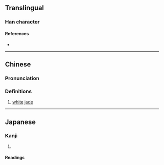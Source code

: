 {{character info}}
==Translingual==

===Han character===
{{Han char|rn=96|rad=玉|as=08|sn=13|four=|canj=MMMGI|ids=⿱亞玉}}

====References====
* {{Han ref|kx=0734.250|dkj=21064|dj=1146.260|hdz=21124.110|uh=7427|ud=29735}}

----

==Chinese==
{{zh-forms}}

===Pronunciation===
{{zh-pron
|m=è
|c=ok3
|h=gd=
|mn=
|w=
|mc=y
|oc=y
|cat=n
}}

===Definitions===

# [[white]] [[jade]]

----

==Japanese==

===Kanji===
{{ja-kanji|grade=|rs=玉08}}

# {{rfdef|ja|sort=玉08}}

====Readings====
{{ja-readings|on=[[あく]] (aku)|kun=|nanori=}}